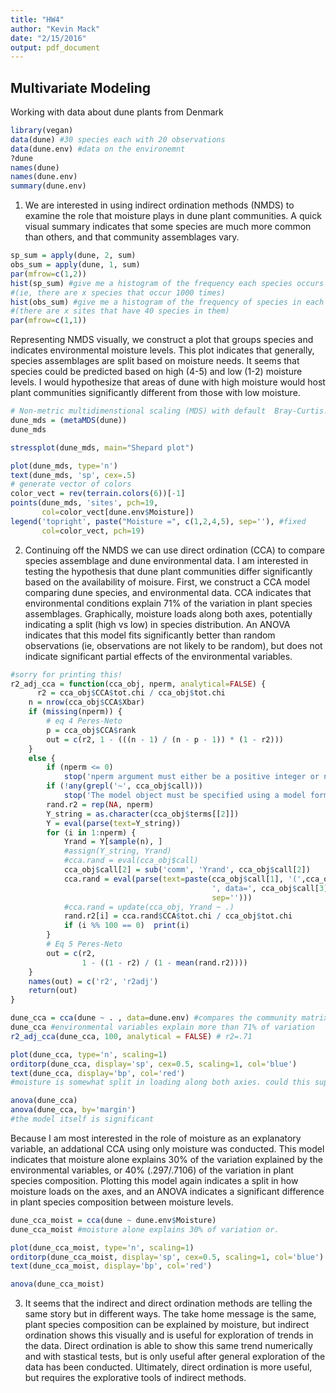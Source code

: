 ```yaml
---
title: "HW4"
author: "Kevin Mack"
date: "2/15/2016"
output: pdf_document
---
```

Multivariate Modeling
--

Working with data about dune plants from Denmark 

```r
library(vegan)
data(dune) #30 species each with 20 observations
data(dune.env) #data on the environemnt
?dune
names(dune)
names(dune.env)
summary(dune.env)
```

1. We are interested in using indirect ordination methods (NMDS) to examine the role that moisture plays in dune plant communities. A quick visual summary indicates that some species are much more common than others, and that community assemblages vary. 

```r
sp_sum = apply(dune, 2, sum)
obs_sum = apply(dune, 1, sum)
par(mfrow=c(1,2))
hist(sp_sum) #give me a histogram of the frequency each species occurs 
#(ie, there are x species that occur 1000 times)
hist(obs_sum) #give me a histogram of the frequency of species in each observation/site? 
#(there are x sites that have 40 species in them)
par(mfrow=c(1,1))
```

Representing NMDS visually, we construct a plot that groups species and indicates environmental moisture levels. This plot indicates that generally, species assemblages are split based on moisture needs. It seems that species could be predicted based on high (4-5) and low (1-2) moisture levels.  I would hypothesize that areas of dune with high moisture would host plant communities significantly different from those with low moisture.

```r
# Non-metric multidimenstional scaling (MDS) with default  Bray-Curtis.
dune_mds = (metaMDS(dune))
dune_mds

stressplot(dune_mds, main="Shepard plot")

plot(dune_mds, type='n')
text(dune_mds, 'sp', cex=.5)
# generate vector of colors 
color_vect = rev(terrain.colors(6))[-1]
points(dune_mds, 'sites', pch=19, 
       col=color_vect[dune.env$Moisture])
legend('topright', paste("Moisture =", c(1,2,4,5), sep=''), #fixed
       col=color_vect, pch=19)

```


2. Continuing off the NMDS we can use direct ordination (CCA) to compare species assemblage and dune environmental data. I am interested in testing the hypothesis that dune plant communities differ significantly based on the availability of moisure. First, we construct a CCA model comparing dune species, and environmental data. CCA indicates that environmental conditions explain 71% of the variation in plant species assemblages. Graphically, moisture loads along both axes, potentially indicating a split (high vs low) in species distribution. An ANOVA indicates that this model fits significantly better than random observations (ie, observations are not likely to be random), but does not indicate significant partial effects of the environmental variables.

```r
#sorry for printing this!
r2_adj_cca = function(cca_obj, nperm, analytical=FALSE) {
      r2 = cca_obj$CCA$tot.chi / cca_obj$tot.chi 
    n = nrow(cca_obj$CCA$Xbar)
    if (missing(nperm)) {
        # eq 4 Peres-Neto
        p = cca_obj$CCA$rank
        out = c(r2, 1 - (((n - 1) / (n - p - 1)) * (1 - r2)))
    }
    else {
        if (nperm <= 0)
            stop('nperm argument must either be a positive integer or not specified')
        if (!any(grepl('~', cca_obj$call)))
            stop('The model object must be specified using a model formula rather than providing individual vectors / matrices')
        rand.r2 = rep(NA, nperm)
        Y_string = as.character(cca_obj$terms[[2]])
        Y = eval(parse(text=Y_string))
        for (i in 1:nperm) {
            Yrand = Y[sample(n), ]
            #assign(Y_string, Yrand)
            #cca.rand = eval(cca_obj$call)
            cca_obj$call[2] = sub('comm', 'Yrand', cca_obj$call[2])
            cca.rand = eval(parse(text=paste(cca_obj$call[1], '(',cca_obj$call[2], 
                                             ', data=', cca_obj$call[3], ')', 
                                             sep='')))
            #cca.rand = update(cca_obj, Yrand ~ .)
            rand.r2[i] = cca.rand$CCA$tot.chi / cca_obj$tot.chi
            if (i %% 100 == 0)  print(i)
        }
        # Eq 5 Peres-Neto
        out = c(r2, 
                1 - ((1 - r2) / (1 - mean(rand.r2))))
    }
    names(out) = c('r2', 'r2adj')
    return(out)
}

```

```r
dune_cca = cca(dune ~ . , data=dune.env) #compares the community matrix to the environmental matrix.
dune_cca #environmental variables explain more than 71% of variation
r2_adj_cca(dune_cca, 100, analytical = FALSE) # r2=.71

plot(dune_cca, type='n', scaling=1)
orditorp(dune_cca, display='sp', cex=0.5, scaling=1, col='blue')
text(dune_cca, display='bp', col='red')
#moisture is somewhat split in loading along both axies. could this support my high vs low moisture hypothesis?

anova(dune_cca)
anova(dune_cca, by='margin')
#the model itself is significant
```

Because I am most interested in the role of moisture as an explanatory variable, an addational CCA using only moisture was conducted. This model indicates that moisture alone explains 30% of the variation explained by the environmental variables, or 40% (.297/.7106) of the variation in plant species composition. Plotting this model again indicates a split in how moisture loads on the axes, and an ANOVA indicates a significant difference in plant species composition between moisture levels.  

```r
dune_cca_moist = cca(dune ~ dune.env$Moisture)
dune_cca_moist #moisture alone explains 30% of variation or.

plot(dune_cca_moist, type='n', scaling=1)
orditorp(dune_cca_moist, display='sp', cex=0.5, scaling=1, col='blue')
text(dune_cca_moist, display='bp', col='red')

anova(dune_cca_moist)

```

3. It seems that the indirect and direct ordination methods are telling the same story but in different ways. The take home message is the same, plant species composition can be explained by moisture, but indirect ordination shows this visually and is useful for exploration of trends in the data. Direct ordination is able to show this same trend numerically and with stastical tests, but is only useful after general exploration of the data has been conducted. Ultimately, direct ordination is more useful, but requires the explorative tools of indirect methods. 


